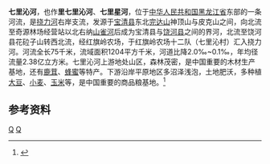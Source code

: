 '''七里沁河'''，也作'''里七里沁河'''、'''七里星河'''，位于[[中华人民共和国|中华人民共和国]][[黑龙江省|黑龙江省]]东部的一条河流，是[[挠力河|挠力河]]右岸支流，发源于[[宝清县|宝清县]]东北[[完达山|完达山]]神顶山与皮克山之间，向北流至奇源林场经营站以北右纳[[山雀河|山雀河]]后成为宝清县与[[饶河县|饶河县]]之间的界河，北流至饶河县花砬子山转西北流，经红旗岭农场，于红旗岭农场十二队（七里沁村）汇入挠力河。河流全长75千米，流域面积1204平方千米，河道比降2.0‰~0.1‰，年均径流量2.38亿立方米。七里沁河上游地处山区，森林茂密，是中国重要的木材生产基地，还有[[鹿茸|鹿茸]]、[[蜂蜜|蜂蜜]]等特产。下游沿岸平原地区多沼泽浅泡，土地肥沃，多种植[[大豆|大豆]]、[[小麦|小麦]]、[[玉米|玉米]]等，是中国重要的商品粮基地。<ref name="中国河湖大典">{{cite book zh |author=《[[中国河湖大典|中国河湖大典]]》编纂委员会 |title=《中国河湖大典·黑龙江、辽河卷》 |format=M |edition=1 |location=北京 |publisher=中国水利水电出版社 |date=2014年4月 |pages=218页 |id= ISBN 978-7-5170-1950-3}}</ref>
==参考资料==
{{reflist}}

{{China-river-stub}}
[[Category:黑龙江河流|Q]]
[[Category:双鸭山地理|Q]]
